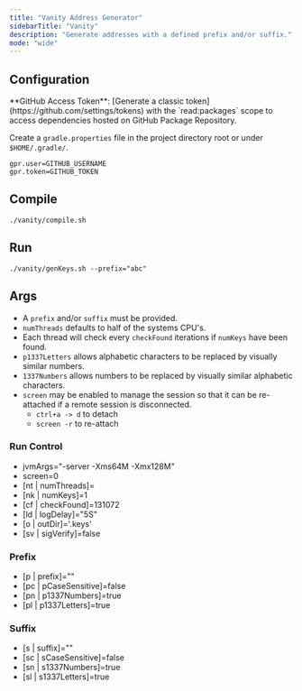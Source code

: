 ```yaml
---
title: "Vanity Address Generator"
sidebarTitle: "Vanity"
description: "Generate addresses with a defined prefix and/or suffix."
mode: "wide"
---
```


<Card title="GitHub Repository" icon="github" horizontal={true} href="https://github.com/sava-software/sava/tree/main/vanity#vanity-address-generator" />

## Configuration

<Info>
  **GitHub Access Token**: [Generate a classic token](https://github.com/settings/tokens) with the `read:packages` scope to access
  dependencies hosted on GitHub Package Repository.
</Info>

Create a `gradle.properties` file in the project directory root or under `$HOME/.gradle/`.

```properties
gpr.user=GITHUB_USERNAME
gpr.token=GITHUB_TOKEN
```

## Compile

```shell
./vanity/compile.sh
```

## Run

```shell
./vanity/genKeys.sh --prefix="abc"
```

## Args

* A `prefix` and/or `suffix` must be provided.
* `numThreads` defaults to half of the systems CPU's.
* Each thread will check every `checkFound` iterations if `numKeys` have been found.
* `p1337Letters` allows alphabetic characters to be replaced by visually similar numbers.
* `1337Numbers` allows numbers to be replaced by visually similar alphabetic characters.
* `screen` may be enabled to manage the session so that it can be re-attached if a remote session is disconnected.
    * `ctrl+a -> d` to detach
    * `screen -r` to re-attach

### Run Control

- jvmArgs="-server -Xms64M -Xmx128M"
- screen=0
- [nt | numThreads]=
- [nk | numKeys]=1
- [cf | checkFound]=131072
- [ld | logDelay]="5S"
- [o | outDir]='.keys'
- [sv | sigVerify]=false

### Prefix

- [p | prefix]=""
- [pc | pCaseSensitive]=false
- [pn | p1337Numbers]=true
- [pl | p1337Letters]=true

### Suffix

- [s | suffix]=""
- [sc | sCaseSensitive]=false
- [sn | s1337Numbers]=true
- [sl | s1337Letters]=true
